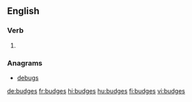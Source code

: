 ==English==

===Verb===
{{head|en|verb form}}

# {{en-third-person singular of|budge}}

===Anagrams===
* [[debugs#English|debugs]]

[[de:budges]]
[[fr:budges]]
[[hi:budges]]
[[hu:budges]]
[[fi:budges]]
[[vi:budges]]